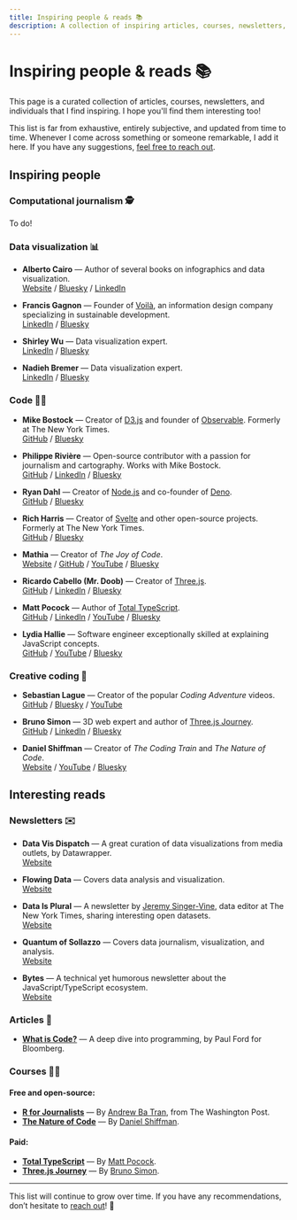 ```yaml
---
title: Inspiring people & reads 📚
description: A collection of inspiring articles, courses, newsletters, and people.
---
```



# Inspiring people & reads 📚

This page is a curated collection of articles, courses, newsletters, and individuals that I find inspiring. I hope you'll find them interesting too!

This list is far from exhaustive, entirely subjective, and updated from time to time. Whenever I come across something or someone remarkable, I add it here. If you have any suggestions, [feel free to reach out](/contact).

<NoticeIntro />

## Inspiring people

### Computational journalism 🕵️

To do!

### Data visualization 📊

- **Alberto Cairo** — Author of several books on infographics and data visualization.  
  [Website](https://www.albertocairo.com/) / [Bluesky](https://bsky.app/profile/albertocairo.com) / [LinkedIn](https://www.linkedin.com/in/albertocairo/)

- **Francis Gagnon** — Founder of [Voilà](https://chezvoila.com/), an information design company specializing in sustainable development.  
  [LinkedIn](https://www.linkedin.com/in/gagnonf/) / [Bluesky](https://bsky.app/profile/chezvoila.com) 

- **Shirley Wu** — Data visualization expert.  
  [LinkedIn](https://www.linkedin.com/in/shirleyxywu/) / [Bluesky](https://bsky.app/profile/shirleywu.studio)

- **Nadieh Bremer** — Data visualization expert.  
  [LinkedIn](https://www.linkedin.com/in/nbremer/) / [Bluesky](https://bsky.app/profile/nadiehbremer.com)

### Code 🧑‍💻

- **Mike Bostock** — Creator of [D3.js](https://github.com/d3/d3) and founder of [Observable](https://observablehq.com/). Formerly at The New York Times.  
  [GitHub](https://github.com/mbostock) / [Bluesky](https://bsky.app/profile/ocks.org)

- **Philippe Rivière** — Open-source contributor with a passion for journalism and cartography. Works with Mike Bostock.  
  [GitHub](https://github.com/fil) / [LinkedIn](https://www.linkedin.com/in/recifs/) / [Bluesky](https://bsky.app/profile/fil.rezo.net)

- **Ryan Dahl** — Creator of [Node.js](https://nodejs.org/en) and co-founder of [Deno](https://deno.com/).  
  [GitHub](https://github.com/ry) / [Bluesky](https://bsky.app/profile/tinyclouds.org)

- **Rich Harris** — Creator of [Svelte](https://svelte.dev/) and other open-source projects. Formerly at The New York Times.  
  [GitHub](https://github.com/rich-harris) / [Bluesky](https://bsky.app/profile/rich-harris.dev)

- **Mathia** — Creator of *The Joy of Code*.  
  [Website](https://joyofcode.xyz/) / [GitHub](https://github.com/mattcroat) / [YouTube](https://www.youtube.com/@JoyofCodeDev) / [Bluesky](https://bsky.app/profile/joyofcode.bsky.social)

- **Ricardo Cabello (Mr. Doob)** — Creator of [Three.js](https://github.com/mrdoob/three.js/).  
  [GitHub](https://github.com/mrdoob) / [LinkedIn](https://www.linkedin.com/in/mrdoob/) / [Bluesky](https://bsky.app/profile/mrdoob.com)

- **Matt Pocock** — Author of [Total TypeScript](https://www.totaltypescript.com/).  
  [GitHub](https://github.com/mattpocock) / [LinkedIn](https://www.linkedin.com/in/mapocock/) / [YouTube](https://www.youtube.com/@mattpocockuk) / [Bluesky](https://bsky.app/profile/mattpocock.com)

- **Lydia Hallie** — Software engineer exceptionally skilled at explaining JavaScript concepts.  
  [GitHub](https://github.com/lydiahallie) / [YouTube](https://www.youtube.com/@theavocoder) / [Bluesky](https://bsky.app/profile/lydiahallie.com)

### Creative coding 🦄

- **Sebastian Lague** — Creator of the popular *Coding Adventure* videos.  
  [GitHub](https://github.com/SebLague) / [Bluesky](https://bsky.app/profile/sebastianlague.bsky.social) / [YouTube](https://www.youtube.com/@SebastianLague)

- **Bruno Simon** — 3D web expert and author of [Three.js Journey](https://threejs-journey.com/).  
  [GitHub](https://github.com/brunosimon/) / [LinkedIn](https://www.linkedin.com/in/simonbruno77/) / [Bluesky](https://bsky.app/profile/bruno-simon.bsky.social)

- **Daniel Shiffman** — Creator of *The Coding Train* and *The Nature of Code*.  
  [Website](https://thecodingtrain.com/) / [YouTube](https://www.youtube.com/thecodingtrain) / [Bluesky](https://bsky.app/profile/shiffman.lol)

## Interesting reads

### Newsletters ✉️

- **Data Vis Dispatch** — A great curation of data visualizations from media outlets, by Datawrapper.  
  [Website](https://blog.datawrapper.de/newsletter/)

- **Flowing Data** — Covers data analysis and visualization.  
  [Website](https://flowingdata.com/newsletter/)

- **Data Is Plural** — A newsletter by [Jeremy Singer-Vine](https://www.jsvine.com/), data editor at The New York Times, sharing interesting open datasets.  
  [Website](https://www.data-is-plural.com/)

- **Quantum of Sollazzo** — Covers data journalism, visualization, and analysis.  
  [Website](https://puntofisso.net/newsletter/)

- **Bytes** — A technical yet humorous newsletter about the JavaScript/TypeScript ecosystem.  
  [Website](https://bytes.dev/)

### Articles 👀

- **[What is Code?](https://www.bloomberg.com/graphics/2015-paul-ford-what-is-code/)** — A deep dive into programming, by Paul Ford for Bloomberg.

### Courses 🧑‍🏫

#### Free and open-source:

- **[R for Journalists](https://learn.r-journalism.com/en/)** — By [Andrew Ba Tran](https://bsky.app/profile/abtran.bsky.social), from The Washington Post.
- **[The Nature of Code](https://natureofcode.com/)** — By [Daniel Shiffman](https://bsky.app/profile/shiffman.lol).

#### Paid:

- **[Total TypeScript](https://www.totaltypescript.com/)** — By [Matt Pocock](https://bsky.app/profile/mattpocock.com).
- **[Three.js Journey](https://threejs-journey.com/)** — By [Bruno Simon](https://bsky.app/profile/bruno-simon.bsky.social).

---

This list will continue to grow over time. If you have any recommendations, don’t hesitate to [reach out](/contact)! 🚀


<NoticeEnd />